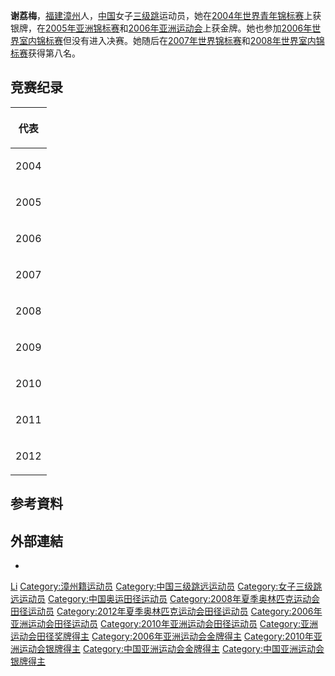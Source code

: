 {{Infobox sportsperson
| name                      = 謝荔梅
| image                     = 
| image_size                = 
| alt                       = 
| caption                   = 
| real_name                 = 
| native_name               = 
| native_name_lang          = 
| romanizedname             = 
| english_name              = 
| birth_name                = 
| nationality               = {{CHN-1949}}
| national_team             = {{CHN-1949}}
| ethnicity                 = 
| hometown                  = {{CHN-1949}}[[福建省|福建省]][[漳州市|漳州市]]
| citizenship               = 
| birth_date                = {{Birth date and age|year=1986|month=6|day=27}}
| birth_place               = {{CHN-1949}}[[福建省|福建省]]
| death_date                = 
| death_place               = 
| resting_place             = 
| resting_place_coordinates = 
| monuments                 = 
| residence                 = {{CHN-1949}}[[福建省|福建省]]
| education                 = 
| alma_mater                = 
| occupation                = 
| years_active              = 2002 -
| agent                     = 
| height                    = {{height|m=1.68}}
| weight                    = {{weight|kg=50}}
| spouse                    = 
| country                   = {{CHN-1949}}
| sport                     = [[田徑|田徑]]
| position                  = 
| shoots                    = 
| catches                   = 
| disability                = 
| disability_class          = 
| weight_class              = 
| weight_class_type         = 
| rank                      = 
| event                     = [[三級跳遠|三級跳遠]]、[[跳遠|跳遠]]
| collegeteam               = [[華僑大學|華僑大學]]田徑隊
| league                    = 
| league_type               = 
| club                      = 
| team                      = 
| turnedpro                 = 
| former_partner            = 
| coach                     = 
| retired                   = 
| coaching                  = 
| worlds                    = 
{{ubl
|'''2004年世界青年田徑錦標賽'''：三級跳遠第二名
|'''2007年世界田徑錦標賽'''：三級跳遠第六名
|'''2008年世界室內田徑錦標賽'''：三級跳遠第七名
|'''2009年世界田徑錦標賽'''：三級跳遠第九名
|'''2010年世界室內田徑錦標賽'''：三級跳遠第七名
|'''2010年IAAF鑽石聯賽上海站'''：三級跳遠第七名
|'''2010年IAAF洲際杯'''：三級跳遠第四名
|'''2011年IAAF鑽石聯賽上海站'''：三級跳遠第八名
|'''2013年IAAF鑽石聯賽上海站'''：三級跳遠第四名
}}
| regionals                 = 
{{ubl
|'''2004年亞洲室內田徑錦標賽'''：三級跳遠第一名
|'''2005年亞洲田徑錦標賽'''：三級跳遠第一名
|'''2005年東亞運動會'''：三級跳遠第二名
|'''2006年亞洲運動會'''：三級跳遠第一名
|'''2007年亞洲田徑大獎賽曼谷站'''：三級跳遠第一名
|'''2007年亞洲田徑大獎賽古瓦哈提站'''：三級跳遠第一名
|'''2007年亞洲田徑大獎賽浦那站'''：三級跳遠第一名
|'''2009年亞洲田徑大獎賽蘇州站女子組'''：三級跳遠第一名
|'''2009年亞洲田徑大獎賽昆山站女子組'''：三級跳遠第一名
|'''2009年亞洲田徑大獎賽香港站女子組'''：三級跳遠第一名
|'''2010年亞洲運動會'''：三級跳遠第二名
|'''2011年亞洲田徑錦標賽'''：三級跳遠第一名
|'''2012年亞洲室內田徑錦標賽'''：三級跳遠第一名
}}
| nationals                 = 
{{ubl
|'''2004年中國大學生運動會女子組'''：跳遠第5名
|'''2005年LBBW田徑賽'''：三級跳遠第5名
|'''2005年JoséMaríaCagigal紀念賽'''：三級跳遠第9名
|'''2005年Prefontaine經典賽'''：跳遠第8名
|'''2005年Reebok大獎賽'''：三級跳遠第1名
|'''2005年中國全國運動會女子組'''：三級跳遠第4名
|'''2006年中國全國田徑錦標賽女子組'''：三級跳遠第1名
|'''2008年中國田徑公開賽女子組'''：三級跳遠第1名
|'''2009年織田幹雄紀念國際陸上競技大會女子組'''：三級跳遠第1名
|'''2009年中國全國運動會女子組'''：跳遠第4名
|'''2009年中國全國運動會女子組'''：三級跳遠第2名
|'''2010年Prefontaine經典賽'''：三級跳遠第7名
|'''2010年倫敦大獎賽'''：三級跳遠第6名
|'''2011年中國全國室內田徑錦標賽成都站女子組'''：三級跳遠第3名
|'''2011年中國全國田徑冠軍賽女子組'''：三級跳遠第1名
|'''2012年中國全國室內田徑錦標賽南京站女子組'''：三級跳遠第1名
|'''2013年中國全國室內田徑錦標賽南京站女子組'''：跳遠第7名
|'''2013年中國全國室內田徑錦標賽南京站女子組'''：三級跳遠第5名
|'''2013年中國全國運動會女子組'''：三級跳遠第1名
|'''2017年中國全國田徑大獎賽太原站女子組'''：三級跳遠第28名
|'''2017年中國全國田徑冠軍賽女子組'''：三級跳遠第13名
}}
| olympics                  = 
{{ubl
|'''2008年夏季奧林匹克運動會'''：三級跳遠第11名
}}
| paralympics               = 
| commonwealth              = 
| highestranking            = 
| pb                        = 
{{ubl
|'''三級跳遠'''：14.90公尺（W：+1.0） （2007年 '''全國紀錄'''）
|'''跳遠'''：6.41公尺（W：+0.1） （2006年）
}}
| medaltemplates            = 
{{MedalCountry|{{CHN-1949}}}}
{{MedalSport|女子田徑}}
{{MedalCompetition|亞洲室內田徑錦標賽}}
{{MedalGold|2004年伊朗德黑蘭|三級跳遠}}
{{MedalGold|2012年中國浙江省杭州市|三級跳遠}}
{{MedalCompetition|世界青年田徑錦標賽}}
{{MedalSilver|2004年義大利格羅塞托|三級跳遠}}
{{MedalCompetition|Reebok大獎賽}}
{{MedalGold|2005年美國紐約|三級跳遠}}
{{MedalCompetition|亞洲田徑錦標賽}}
{{MedalGold|2005年韓國仁川廣域市|三級跳遠}}
{{MedalGold|2011年日本兵庫縣神戶市|三級跳遠}}
{{MedalCompetition|東亞運動會}}
{{MedalSilver|2005年中國澳門特別行政區 |三級跳遠}}
{{MedalCompetition|亞洲運動會}}
{{MedalGold|2006年卡達多哈|三級跳遠}}
{{MedalSilver|2010年中國廣東省廣州市 |三級跳遠}}
{{MedalCompetition|亞洲田徑大獎賽曼谷站}}
{{MedalGold|2007年泰國曼谷|三級跳遠}}
{{MedalCompetition|亞洲田徑大獎賽古瓦哈提站}}
{{MedalGold|2007年印度古瓦哈提|三級跳遠}}
{{MedalCompetition|亞洲田徑大獎賽浦那站}}
{{MedalGold|2007年印度浦那|三級跳遠}}
{{MedalCompetition|織田幹雄紀念國際陸上競技大會}}
{{MedalGold|2009年日本廣島縣廣島市|三級跳遠}}
{{MedalCompetition|亞洲田徑大獎賽蘇州站}}
{{MedalGold|2009年中國江蘇省蘇州市|三級跳遠}}
{{MedalCompetition|亞洲田徑大獎賽昆山站}}
{{MedalGold|2009年中國江蘇省昆山市|三級跳遠}}
{{MedalCompetition|亞洲田徑大獎賽香港站}}
{{MedalGold|2009年中國香港特別行政區|三級跳遠}}
| show-medals               = 
| updated                   = 2017年5月12日
}}
'''谢荔梅'''{{BD|1986年|6月27日||}}，[[福建|福建]][[漳州|漳州]]人，[[中华人民共和国|中国]]女子[[三级跳|三级跳]]运动员，她在[[2004年世界青年田径锦标赛|2004年世界青年锦标赛]]上获银牌，在[[2005年亚洲田径锦标赛|2005年亚洲锦标赛]]和[[2006年亚洲运动会田径比赛|2006年亚洲运动会]]上获金牌。她也参加[[2006年世界室内田径锦标赛|2006年世界室内锦标赛]]但没有进入决赛。她随后在[[2007年世界田径锦标赛|2007年世界锦标赛]]和[[2008年世界室内田径锦标赛|2008年世界室内锦标赛]]获得第八名。

== 竞赛纪录 ==
{| {{AchievementTable}}
|-
!colspan="5"|代表{{CHN}}
|-
|rowspan=2|2004
|[[2004年亚洲室内田径锦标赛|亚洲室内锦标赛]]
|[[伊朗|伊朗]][[德黑兰|德黑兰]]
|bgcolor=gold|第1名
|[[2004年亚洲室内田径锦标赛–赛果#三级跳远2|13.39 m]]
|-
|[[2004年世界青年田径锦标赛|世界青年锦标赛]]
|[[意大利|意大利]][[格罗塞托|格罗塞托]]
|bgcolor=silver|第2名
|[[2004年世界青年田径锦标赛－女子三级跳远|13.77 m]]  <small>(风速: +1.3 m/s)</small>
|-
|rowspan=2|2005
|[[2005年亚洲田径锦标赛|亚洲锦标赛]]
|[[韩国|韩国]][[仁川|仁川]]
|bgcolor=gold|第1名
|[[2005年亚洲田径锦标赛–女子三级跳远|14.38 m]]
|-
|[[2005年东亚运动会田径比赛|东亚运动会]]
|[[澳门|澳门]]
|bgcolor=silver|第2名
|13.65 m
|-
|rowspan=2|2006
|[[2006年世界室内田径锦标赛|世界室内锦标赛]]
|[[俄罗斯|俄罗斯]][[莫斯科|莫斯科]]
|第14名 (资格赛)
|[[2006年世界室内田径锦标赛–女子三级跳远|13.75 m]]
|-
|[[2006年亚洲运动会田径比赛|亚洲运动会]]
|[[卡塔尔|卡塔尔]][[多哈|多哈]]
|bgcolor=gold|第1名
|[[2006年亚洲运动会田径比赛–女子三级跳远|14.37 m]]
|-
|2007
|[[2007年世界田径锦标赛|世界锦标赛]]
|[[日本|日本]][[大阪市|大阪]]
|第8名
|[[2007年世界田径锦标赛–女子三级跳远|14.50 m]]
|-
|rowspan=2|2008
|[[2008年世界室内田径锦标赛|世界室内锦标赛]]
|[[西班牙|西班牙]][[巴伦西亚|巴伦西亚]]
|第8名
|[[2008年世界室内田径锦标赛–女子三级跳远|14.13 m]]
|-
|[[2008年夏季奥林匹克运动会田径比赛|奥林匹克运动会]]
|中国[[北京|北京]]
|第12名
|[[2008年夏季奥林匹克运动会田径比赛－女子三级跳远|14.09 m]]
|-
|2009
|[[2009年世界田径锦标赛|世界锦标赛]]
|[[德国|德国]][[柏林|柏林]]
|第9名
|[[2009年世界田径锦标赛–女子三级跳远|14.16 m]]
|-
|rowspan=2|2010
|[[2010年世界室内田径锦标赛|世界室内锦标赛]]
|卡塔尔多哈
|第7名
|[[2010年世界室内田径锦标赛–女子三级跳远|14.03 m]]
|-
|[[2010年亚洲运动会田径比赛|亚洲运动会]]
|中国[[广州|广州]]
|bgcolor=silver|第2名
|[[2010年亚洲运动会田径比赛–女子三级跳远|14.18 m]]
|-
|rowspan=2|2011
|[[2011年亚洲田径锦标赛|亚洲锦标赛]]
|日本[[神户|神户]]
|bgcolor=gold|第1名
|[[2011年亚洲田径锦标赛–女子三级跳远|14.54 m]]
|-
|[[2011年世界田径锦标赛|世界锦标赛]]
|韩国[[大邱|大邱]]
|第25名 (资格赛)
|[[2011年世界田径锦标赛–女子三级跳远|13.75 m]]
|-
|rowspan=3|2012
|[[2012年亚洲室内田径锦标赛|亚洲室内锦标赛]]
|中国[[杭州|杭州]]
|bgcolor=gold|第1名
|[[2012年亚洲室内田径锦标赛–赛果#三级跳远2|14.06 m]]
|-
|[[2012年世界室内田径锦标赛|世界室内锦标赛]]
|[[土耳其|土耳其]][[伊斯坦布尔|伊斯坦布尔]]
|第23名 (资格赛)
|[[2012年世界室内田径锦标赛–女子三级跳远|13.54 m]]
|-
|[[2012年夏季奥林匹克运动会田径比赛|奥林匹克运动会]]
|[[英国|英国]][[伦敦|伦敦]]
|第23名 (资格赛)
|[[2012年夏季奥林匹克运动会田径比赛–女子三级跳远|13.69 m]]
|}

== 参考資料 ==
{{Reflist}}

== 外部連結 ==
*{{IAAF name|193813}}

{{亚洲运动会田径比赛女子三级跳远冠军}}

{{Authority control}}
{{DEFAULTSORT:Xie谢}}
[[Category:谢姓|Li]]
[[Category:漳州籍运动员|Category:漳州籍运动员]]
[[Category:中国三级跳远运动员|Category:中国三级跳远运动员]]
[[Category:女子三级跳远运动员|Category:女子三级跳远运动员]]
[[Category:中国奥运田径运动员|Category:中国奥运田径运动员]]
[[Category:2008年夏季奥林匹克运动会田径运动员|Category:2008年夏季奥林匹克运动会田径运动员]]
[[Category:2012年夏季奥林匹克运动会田径运动员|Category:2012年夏季奥林匹克运动会田径运动员]]
[[Category:2006年亚洲运动会田径运动员|Category:2006年亚洲运动会田径运动员]]
[[Category:2010年亚洲运动会田径运动员|Category:2010年亚洲运动会田径运动员]]
[[Category:亚洲运动会田径奖牌得主|Category:亚洲运动会田径奖牌得主]]
[[Category:2006年亚洲运动会金牌得主|Category:2006年亚洲运动会金牌得主]]
[[Category:2010年亚洲运动会银牌得主|Category:2010年亚洲运动会银牌得主]]
[[Category:中国亚洲运动会金牌得主|Category:中国亚洲运动会金牌得主]]
[[Category:中国亚洲运动会银牌得主|Category:中国亚洲运动会银牌得主]]